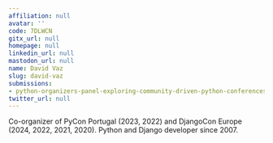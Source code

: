 ```yaml
---
affiliation: null
avatar: ''
code: 7DLWCN
gitx_url: null
homepage: null
linkedin_url: null
mastodon_url: null
name: David Vaz
slug: david-vaz
submissions:
- python-organizers-panel-exploring-community-driven-python-conferences
twitter_url: null
---
```


Co-organizer of PyCon Portugal (2023, 2022) and DjangoCon Europe (2024, 2022, 2021, 2020). Python and Django developer since 2007.
